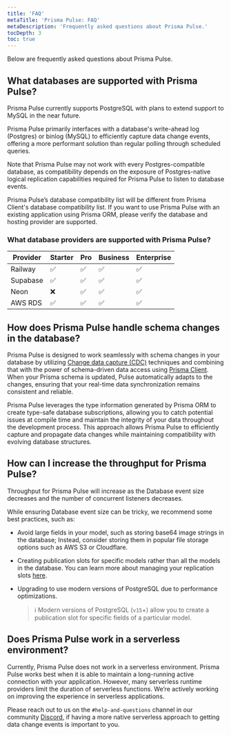```yaml
---
title: 'FAQ'
metaTitle: 'Prisma Pulse: FAQ'
metaDescription: 'Frequently asked questions about Prisma Pulse.'
tocDepth: 3
toc: true
---
```


<TopBlock>

Below are frequently asked questions about Prisma Pulse.

</TopBlock>

## What databases are supported with Prisma Pulse?

Prisma Pulse currently supports PostgreSQL with plans to extend support to MySQL in the near future.

Prisma Pulse primarily interfaces with a database's write-ahead log (Postgres) or binlog (MySQL) to efficiently capture data change events, offering a more performant solution than regular polling through scheduled queries.

<Admonition type="info">

Note that Prisma Pulse may not work with every Postgres-compatible database, as compatibility depends on the exposure of Postgres-native logical replication capabilities required for Prisma Pulse to listen to database events.

</Admonition>

<Admonition type="warning">

Prisma Pulse’s database compatibility list will be different from Prisma Client's database compatibility list. If you want to use Prisma Pulse with an existing application using Prisma ORM, please verify the database and hosting provider are supported.

</Admonition>

### What database providers are supported with Prisma Pulse?

| Provider | Starter | Pro | Business | Enterprise |
| -------- | ------- | --- | -------- | ---------- |
| Railway  | ✅      | ✅  | ✅       | ✅         |
| Supabase | ✅      | ✅  | ✅       | ✅         |
| Neon     | ❌      | ✅  | ✅       | ✅         |
| AWS RDS  | ✅      | ✅  | ✅       | ✅         |

## How does Prisma Pulse handle schema changes in the database?

Prisma Pulse is designed to work seamlessly with schema changes in your database by utilizing [Change data capture (CDC)](https://en.wikipedia.org/wiki/Change_data_capture) techniques and combining that with the power of schema-driven data access using [Prisma Client](/orm/prisma-client). When your Prisma schema is updated, Pulse automatically adapts to the changes, ensuring that your real-time data synchronization remains consistent and reliable.

Prisma Pulse leverages the type information generated by Prisma ORM to create type-safe database subscriptions, allowing you to catch potential issues at compile time and maintain the integrity of your data throughout the development process. This approach allows Prisma Pulse to efficiently capture and propagate data changes while maintaining compatibility with evolving database structures.

## How can I increase the throughput for Prisma Pulse?

Throughput for Prisma Pulse will increase as the Database event size decreases and the number of concurrent listeners decreases.

While ensuring Database event size can be tricky, we recommend some best practices, such as:

- Avoid large fields in your model, such as storing base64 image strings in the database; Instead, consider storing them in popular file storage options such as AWS S3 or Cloudflare.

- Creating publication slots for specific models rather than all the models in the database. You can learn more about managing your replication slots [here](/pulse/getting-started#configuring-replication-slots).

- Upgrading to use modern versions of PostgreSQL due to performance optimizations.
  > ℹ️ Modern versions of PostgreSQL (`v15`+) allow you to create a publication slot for specific fields of a particular model.

## Does Prisma Pulse work in a serverless environment?

Currently, Prisma Pulse does not work in a serverless environment. Prisma Pulse works best when it is able to maintain a long-running active connection with your application. However, many serverless runtime providers limit the duration of serverless functions. We’re actively working on improving the experience in serverless applications.

<Admonition type="info">

Please reach out to us on the `#help-and-questions` channel in our community [Discord](https://pris.ly/discord), if having a more native serverless approach to getting data change events is important to you.

</Admonition>

